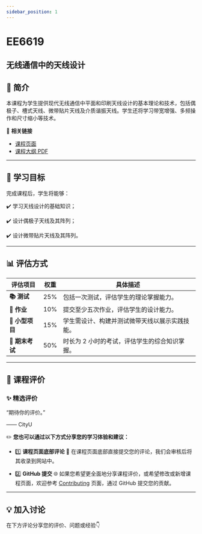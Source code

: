 ```yaml
---
sidebar_position: 1
---
```


# EE6619
## 无线通信中的天线设计

## **📘 简介**
本课程为学生提供现代无线通信中平面和印刷天线设计的基本理论和技术，包括偶极子、槽式天线、微带贴片天线及介质谐振天线。学生还将学习带宽增强、多频操作和尺寸缩小等技术。

🔗 **相关链接**
- [课程页面](https://www.cityu.edu.hk/catalogue/pg/202425/course/EE6619.htm)
- [课程大纲 PDF](https://www.cityu.edu.hk/catalogue/pg/202425/course/EE6619.pdf)

---

## **🎯 学习目标**

完成课程后，学生将能够：

✔️ 学习天线设计的基础知识；

✔️ 设计偶极子天线及其阵列；

✔️ 设计微带贴片天线及其阵列。

---

## **📊 评估方式**

| **评估项目**          | **权重** | **具体描述**                                                                                       |
|----------------------|---------|---------------------------------------------------------------------------------------------------|
| **📚 测试**            | 25%     | 包括一次测试，评估学生的理论掌握能力。                                                            |
| **📝 作业**           | 10%     | 提交至少五次作业，评估学生的设计能力。                                                            |
| **📝 小型项目**        | 15%     | 学生需设计、构建并测试微带天线以展示实践技能。                                                      |
| **📖 期末考试**       | 50%     | 时长为 2 小时的考试，评估学生的综合知识掌握。                                                      |

---

## **💬 课程评价**

### ✨ **精选评价**
<div className={commentStyles.commentBox}>
    <p className={commentStyles.commentText}>
        “期待你的评价。”
    </p>
    <p className={commentStyles.commentAuthor}>—— CityU</p>
</div>

✏️ **您也可以通过以下方式分享您的学习体验和建议：**

- 1️⃣ **课程页面底部评论**
💬 在课程页面底部直接提交您的评论，我们会审核后将其收录到网站中。

- 2️⃣ **GitHub 提交**
🌐 如果您希望更全面地分享课程评价，或希望修改或新增课程页面，欢迎参考 [Contributing](/contributing) 页面，通过 GitHub 提交您的贡献。

---

## **💡 加入讨论**

在下方评论分享您的评价、问题或经验👇
<Utterances />